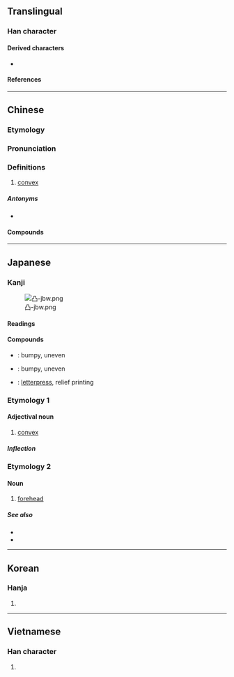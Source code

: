 {{character info/new}}
==Translingual==
{{stroke order|strokes=5}}
{{stroke order|strokes=5|type=jbw}}

===Han character===
{{Han char|rn=17|rad=凵|as=03|sn=5|four=77777|canj=BSS|ids=}}

====Derived characters====
* {{l|mul|[[𠱂]], [[𢫋]], [[𫥷]]}}

====References====
{{Han ref|kx=0135.090|dkj=01809|dj=0301.050|hdz=10307.060|uh=51F8}}

----

==Chinese==
{{zh-forms}}
===Etymology===
{{rfe|zh|Related to 突?}}
===Pronunciation===
{{zh-pron
|m=tū,tú,dié,1nb=standard in Mainland; variant in Taiwan,2nb=Taiwan,3nb=variant
|c=dat6
|h=pfs=thu̍t
|mn=ml:tu̍t/qz,xm,zz:thu̍t
|mc=y
|oc=y
|ma=Zh-tu.ogg
|cat=v,a
}}

===Definitions===
{{zh-hanzi}}

# [[convex]]

=====Antonyms=====
* {{zh-l|凹|concave}}

====Compounds====
{{zh-der|凸輪|凹凸|凸出|凸起|凸額|凸面鏡|凸透鏡|凸版|凸版印刷|凸狀|凹凸有致|凸岸|凹凸不平|凸顯|海凸|挺胸凸肚|照相凸版}}

{{zh-cat|Advanced}}

----

==Japanese==

===Kanji===
{{ja-kanji|grade=c|rs=凵03}}
[[File:凸-jbw.png|right|thumb]]

====Readings====
{{ja-readings
|on=とつ
|kun=でこ-
}}

====Compounds====
* {{ja-r|凹凸|おうとつ}}: bumpy, uneven
* {{ja-r|凸凹|でこぼこ}}: bumpy, uneven
* {{ja-r|凸版|とっぱん}}: [[letterpress]], relief printing

===Etymology 1===

====Adjectival noun====
{{ja-adj|infl=な|とつ}}

# [[convex]]

=====Inflection=====
{{ja-na|とつ}}

===Etymology 2===

====Noun====
{{ja-noun|でこ}}

# [[forehead]]

=====See also=====
* {{ja-r|額|ひたい}}
* {{ja-r|お凸|おでこ}}

----

==Korean==

===Hanja===
{{ko-hanja|hangeul=[[철]], [[돌]]|rv=cheol, dol|mr=ch'ŏl, tol}}

# {{defn|lang=ko|sort=凵03}}

----

==Vietnamese==

===Han character===
{{vi-hantu|[[đột]]|rs=凵03}}

# {{defn|lang=vi|sort=凵03}}